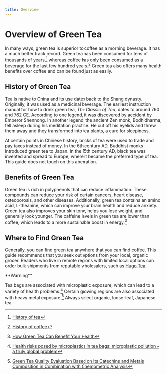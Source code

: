 ```yaml
---
title: Overview
---
```




# Overview of Green Tea

In many ways, green tea is superior to coffee as a morning beverage. It has a much better track record. Green tea has been consumed for tens of thousands of years,[^1] whereas coffee has only been consumed as a beverage for the last few hundred years.[^2] Green tea also offers many health benefits over coffee and can be found just as easily.

## History of Green Tea

Tea is native to China and its use dates back to the Shang dynasty. Originally, it was used as a medicinal beverage. The earliest instruction manual for how to drink green tea, *The Classic of Tea*, dates to around 760 and 762 CE. According to one legend, it was discovered by accident by Emperor Shennong. In another legend, the ancient Zen monk, Bodhidharma, fell asleep during his meditation practice. He cut off his eyelids and threw them away and they transformed into tea plants, a cure for sleepiness.

At certain points in Chinese history, bricks of tea were used to trade and pay taxes instead of money. In the 6th century AD, Buddhist monks introduced green tea to Japan. In the 15th century AD, black tea was invented and spread to Europe, where it became the preferred type of tea. This guide does not touch on this aberration.

## Benefits of Green Tea

Green tea is rich in polyphenols that can reduce inflammation. These compounds can reduce your risk of certain cancers, heart disease, osteoporosis, and other diseases. Additionally, green tea contains an amino acid, L-theanine, which can improve your brain health and reduce anxiety. Green tea also improves your skin tone, helps you lose weight, and generally look younger. The caffeine levels in green tea are lower than coffee, which leads to a more sustainable boost in energy.[^3]

## Where to Find Green Tea

Generally, you can find green tea anywhere that you can find coffee. This guide recommends that you seek out options from your local, organic grocer. Readers who live in remote regions with limited local options can order bulk shipments from reputable wholesalers, such as [Hugo Tea](https://www.hugotea.com/).

<Callout type="warning">
    **Warning**

Tea bags are associated with microplastic exposure, which can lead to a variety of health problems.[^4] Certain growing regions are also associated with heavy metal exposure.[^5] Always select organic, loose-leaf, Japanese tea.

</Callout>

[^1]: [History of tea](https://en.wikipedia.org/wiki/History_of_tea)
[^2]:[History of coffee](https://en.wikipedia.org/wiki/History_of_coffee)
[^3]: [How Green Tea Can Benefit Your Health](https://health.clevelandclinic.org/green-tea-health-benefits)
[^4]: [Health risks posed by microplastics in tea bags: microplastic pollution – a truly global problem](https://pmc.ncbi.nlm.nih.gov/articles/PMC10389239/)
[^5]: [Green Tea Quality Evaluation Based on Its Catechins and Metals Composition in Combination with Chemometric Analysis](https://www.researchgate.net/figure/The-average-content-of-toxic-heavy-metals-in-green-tea-samples-according-to-their-origin_tbl4_326320076)
